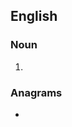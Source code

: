 ==English==

===Noun===
{{head|en|noun form}}

# {{plural of|polacre|lang=en}}

===Anagrams===
* {{anagrams|en|a=aceloprs|parclose}}